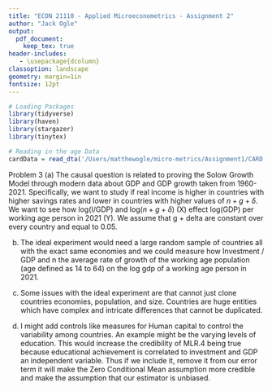 ```yaml
---
title: "ECON 21110 - Applied Microeconometrics - Assignment 2"
author: "Jack Ogle"
output:
  pdf_document:
    keep_tex: true
header-includes:
   - \usepackage{dcolumn}    
classoption: landscape
geometry: margin=1in
fontsize: 12pt
---
```




```r
# Loading Packages 
library(tidyverse)
library(haven)
library(stargazer)
library(tinytex)

# Reading in the age Data
cardData = read_dta('/Users/matthewogle/micro-metrics/Assignment1/CARD.dta')

```



Problem 3
(a)
The causal question is related to proving the Solow Growth Model through modern data about GDP and GDP growth taken from 1960-2021. Specifically, we want to study if real income is higher in countries with higher savings rates and lower in countries with higher values of ${ n + g + \delta}$. We want to see how log(I/GDP) and log(${ n + g + \delta}$) (X) effect log(GDP) per working age person in 2021 (Y). We assume that g + delta are constant over every country and equal to 0.05.

(b)
The ideal experiment would need a large random sample of countries all with the exact same economies and we could measure how Investment / GDP and n the average rate of growth of the working age population (age defined as 14 to 64) on the log gdp of a working age person in 2021.
(c)
Some issues with the ideal experiment are that cannot just clone countries economies, population, and size. Countries are huge entities which have complex and intricate differences that cannot be duplicated.

(d)
I might add controls like measures for Human capital to control the variability among countries. An example might be the varying levels of education. This would increase the credibility of MLR.4 being true because educational achievement is correlated to investment and GDP an independent variable. Thus if we include it, remove it from our error term it will make the Zero Conditional Mean assumption more credible and make the assumption that our estimator is unbiased. 


